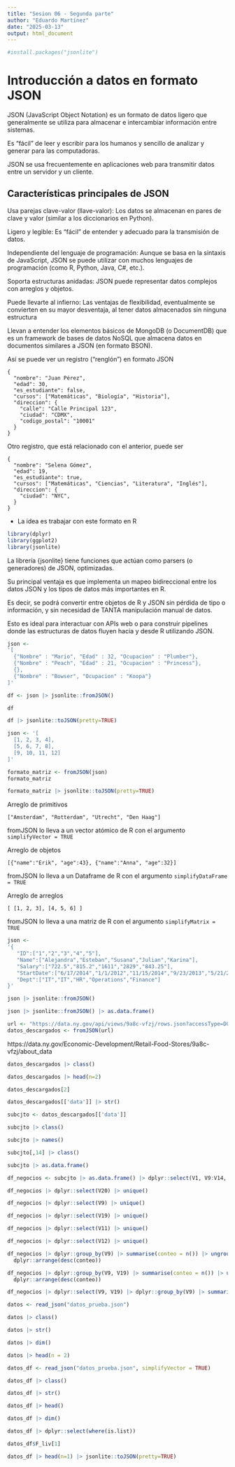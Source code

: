 ```yaml
---
title: "Sesion 06 - Segunda parte"
author: "Eduardo Martínez"
date: "2025-03-13"
output: html_document
---
```


```r
#install.packages("jsonlite")
```

# Introducción a datos en formato JSON

JSON (JavaScript Object Notation) es un formato de datos ligero que generalmente se utiliza para almacenar e intercambiar información entre sistemas.

Es "fácil" de leer y escribir para los humanos y sencillo de analizar y generar para las computadoras.

JSON se usa frecuentemente en aplicaciones web para transmitir datos entre un servidor y un cliente.

## Características principales de JSON

Usa parejas clave-valor (llave-valor): Los datos se almacenan en pares de clave y valor (similar a los diccionarios en Python).

Ligero y legible: Es "fácil" de entender y adecuado para la transmisión de datos.

Independiente del lenguaje de programación: Aunque se basa en la sintaxis de JavaScript, JSON se puede utilizar con muchos lenguajes de programación (como R, Python, Java, C#, etc.).

Soporta estructuras anidadas: JSON puede representar datos complejos con arreglos y objetos.

Puede llevarte al infierno: Las ventajas de flexibilidad, eventualmente se convierten en su mayor desventaja, al tener datos almacenados sin ninguna estructura

Llevan a entender los elementos básicos de MongoDB (o DocumentDB) que es un framework de bases de datos NoSQL que almacena datos en documentos similares a JSON (en formato BSON).

Así se puede ver un registro ("renglón") en formato JSON

```
{
  "nombre": "Juan Pérez",
  "edad": 30,
  "es_estudiante": false,
  "cursos": ["Matemáticas", "Biología", "Historia"],
  "direccion": {
    "calle": "Calle Principal 123",
    "ciudad": "CDMX",
    "codigo_postal": "10001"
  }
}
```

Otro registro, que está relacionado con el anterior, puede ser

```
{
  "nombre": "Selena Gómez",
  "edad": 19,
  "es_estudiante": true,
  "cursos": ["Matemáticas", "Ciencias", "Literatura", "Inglés"],
  "direccion": {
    "ciudad": "NYC",
  }
}
```

+ La idea es trabajar con este formato en R


```r
library(dplyr)
library(ggplot2)
library(jsonlite)
```

La librería {jsonlite} tiene funciones que actúan como parsers (o generadores) de JSON, optimizadas.

Su principal ventaja es que implementa un mapeo bidireccional entre los datos JSON y los tipos de datos más importantes en R.

Es decir, se podrá convertir entre objetos de R y JSON sin pérdida de tipo o información, y sin necesidad de TANTA manipulación manual de datos.

Esto es ideal para interactuar con APIs web o para construir pipelines donde las estructuras de datos fluyen hacia y desde R utilizando JSON.

```r
json <-
'[
  {"Nombre" : "Mario", "Edad" : 32, "Ocupacion" : "Plumber"}, 
  {"Nombre" : "Peach", "Edad" : 21, "Ocupacion" : "Princess"},
  {},
  {"Nombre" : "Bowser", "Ocupacion" : "Koopa"}
]'
```

```r
df <- json |> jsonlite::fromJSON()

df
```

```r
df |> jsonlite::toJSON(pretty=TRUE)
```

```r
json <- '[
  [1, 2, 3, 4],
  [5, 6, 7, 8],
  [9, 10, 11, 12]
]'
```

```r
formato_matriz <- fromJSON(json)
formato_matriz
```
```r
formato_matriz |> jsonlite::toJSON(pretty=TRUE)
```

Arreglo de primitivos

```
["Amsterdam", "Rotterdam", "Utrecht", "Den Haag"]
```

fromJSON lo lleva a un vector atómico de R con el argumento `simplifyVector = TRUE`

Arreglo de objetos

```
[{"name":"Erik", "age":43}, {"name":"Anna", "age":32}]
```

fromJSON lo lleva a un Dataframe de R con el argumento `simplifyDataFrame = TRUE`

Arreglo de arreglos

```
[ [1, 2, 3], [4, 5, 6] ]
```

fromJSON lo lleva a una matriz de R con el argumento `simplifyMatrix = TRUE`

```r
json <-
'{ 
   "ID":["1","2","3","4","5"],
   "Name":["Alejandra","Esteban","Susana","Julian","Karina"],
   "Salary":["722.5","815.2","1611","2829","843.25"],
   "StartDate":["6/17/2014","1/1/2012","11/15/2014","9/23/2013","5/21/2013"],
   "Dept":["IT","IT","HR","Operations","Finance"]
}'
```

```r
json |> jsonlite::fromJSON()
```

```r
json |> jsonlite::fromJSON() |> as.data.frame()
```

```r
url <- "https://data.ny.gov/api/views/9a8c-vfzj/rows.json?accessType=DOWNLOAD"
datos_descargados <- fromJSON(url)
```

https://data.ny.gov/Economic-Development/Retail-Food-Stores/9a8c-vfzj/about_data

```r
datos_descargados |> class()
```

```r
datos_descargados |> head(n=2)
```

```r
datos_descargados[2]
```


```r
datos_descargados[['data']] |> str()
```

```r
subcjto <- datos_descargados[['data']]
```

```r
subcjto |> class()
```
```r
subcjto |> names()
```

```r
subcjto[,14] |> class()
```


```r
subcjto |> as.data.frame()
```

```r
df_negocios <- subcjto |> as.data.frame() |> dplyr::select(V1, V9:V14, V16, V19, V20)
```

```r
df_negocios |> dplyr::select(V20) |> unique()
```

```r
df_negocios |> dplyr::select(V9) |> unique()
```

```r
df_negocios |> dplyr::select(V19) |> unique()
```

```r
df_negocios |> dplyr::select(V11) |> unique()
```

```r
df_negocios |> dplyr::select(V12) |> unique()
```

```r
df_negocios |> dplyr::group_by(V9) |> summarise(conteo = n()) |> ungroup() |>
  dplyr::arrange(desc(conteo))
```

```r
df_negocios |> dplyr::group_by(V9, V19) |> summarise(conteo = n()) |> ungroup() |>
  dplyr::arrange(desc(conteo))
```

```r
df_negocios |> dplyr::select(V9, V19) |> dplyr::group_by(V9) |> summarise(conteo = n()) |> ungroup() |> dplyr::arrange(desc(conteo))
```


```r
datos <- read_json("datos_prueba.json")
```

```r
datos |> class()
```

```r
datos |> str()
```

```r
datos |> dim()
```

```r
datos |> head(n = 2)
```

```r
datos_df <- read_json("datos_prueba.json", simplifyVector = TRUE)
```

```r
datos_df |> class()
```

```r
datos_df |> str()
```

```r
datos_df |> head()
```

```r
datos_df |> dim()
```

```r
datos_df |> dplyr::select(where(is.list))
```

```r
datos_df$F_liv[1]
```

```r
datos_df |> head(n=1) |> jsonlite::toJSON(pretty=TRUE)
```

